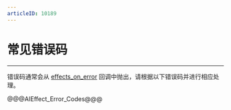 ```yaml
---
articleID: 10189
---
```


# 常见错误码

- - -

错误码通常会从 [effects_on_error](@effects_on_error) 回调中抛出，请根据以下错误码并进行相应处理。

@@@AIEffect_Error_Codes@@@
